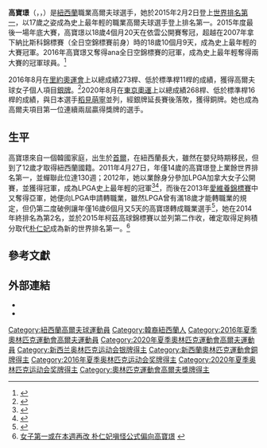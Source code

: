{{expand|time=2015-02-05T03:48:49+00:00}}
{{Infobox Golfer
| name            = 高寶璟<br>Lydia Ko
| image           = Lydia Ko LPGA Kingsmill 2017.jpg
| imagesize       = 225 px
| caption         = 高寶璟於2017年
| fullname        = 
| nickname        = 
| birth_date       = {{birth date and age|1997|4|24|df=y}}
| birth_place      = {{KOR}}[[首爾|首爾]]
| deathdate       = <!-- {{Death date and age|YYYY|MM|DD|1997|4|24|df=y}} -->
| deathplace      = 
| height          = {{height|ft=5|in=5}}
| weight          = 
| nationality     = {{NZL}}
| residence       = {{NZL}}[[奧克蘭|奧克蘭]][[北岸市|北岸市]]<br>{{USA}}[[佛羅里達州|佛羅里達州]][[奧蘭多|奧蘭多]]
| spouse          = 
| partner         = 
| children        = 
|
| lpgawins        = 17
| letwins         = 5
| jlpgawins       = <!-- LPGA of Japan Tour wins -->
| klpagswins      = 1
| lagtwins        = 
| alpgwins        = 5
| futwins         = <!-- Number of Futures Tour wins -->
| otherwins       = 
| majorwins       = 
| western         = <!-- Best finish & year – Western Open (women only) -->
| titleholders    = <!-- Best finish & year – Titleholders C'ship (women only) -->
| nabisco         = won: 2016
| lpga            = 2nd: 2016
| wusopen         = T3: 2016
| dumaurier       = <!-- Best finish & year – du Maurier Classic (women only) -->
| wbritopen       = T3: 2015
| evian           = won: 2015
| wghofid         = <!-- World Golf Hall of Fame member ID -->
| wghofyear       = <!-- World Golf Hall of Fame year inducted -->
| medaltemplates  =
{{MedalSport|女子[[高爾夫|高爾夫]]}}
{{MedalCountry|{{NZL}}}}
{{MedalCompetition|[[奧林匹克運動會|奧林匹克運動會]]}}
{{MedalSilver|[[2016年夏季奧林匹克運動會|2016年 里約熱內盧]]|[[2016年夏季奧林匹克運動會女子高爾夫比賽|個人]]}}
{{MedalBronze|[[2020年夏季奧林匹克運動會|2020年 東京]]|[[2020年夏季奧林匹克運動會女子高爾夫比賽|個人]]}}
}}
{{Infobox Korean name
|title=Lydia Ko
| hangul = 리디아 고
|hanja = 리디아 高
| rr = Ridia Go
| mr = Ridia Ko
| othername1     = Ko Bo-Gyung
| hangul1        = 고보경
| hanja1         = 高寶璟
| rr1            = Go Bogyeong
| mr1            = Ko Po-gyŏng
}}
'''高寶璟'''{{post-nominals|country=NZL|MNZM|size=85%}}（{{lang-en|'''Lydia Ko'''}}，{{lang-ko|고보경}}，{{bd|1997年|4月24日}}）是[[紐西蘭|紐西蘭]]職業高爾夫球選手，她於2015年2月2日登上[[女子高爾夫世界排名|世界排名第一]]，以17歲之姿成為史上最年輕的職業高爾夫球選手登上排名第一。2015年度最後一場年底大賽，高寶璟以18歲4個月20天在依雲公開賽奪冠，超越{{le|摩根·普蕾索|Morgan Pressel}}在2007年拿下納比斯科錦標賽（全日空錦標賽前身）時的18歲10個月9天，成為史上最年輕的大賽冠軍。2016年高寶璟又奪得ana全日空錦標賽的冠軍，成為史上最年輕奪得兩大賽的冠軍球員。<ref>{{Cite web |url=http://www.appledaily.com.tw/appledaily/article/sports/20150202/36365589/applesearch/%E9%AB%98%E5%AF%B6%E7%92%9F%E6%91%98%E9%BB%91%E6%A1%86%E7%9C%BC%E9%8F%A1%E7%99%BB%E5%9F%BA%E6%9C%80%E5%B9%BC%E9%BD%92%E4%B8%96%E7%95%8C%E7%AC%AC1 |title=高寶璟摘黑框眼鏡 登基最幼齒世界第1 |access-date=2015-02-05 |archive-date=2016-08-14 |archive-url=https://web.archive.org/web/20160814103851/http://www.appledaily.com.tw/appledaily/article/sports/20150202/36365589/applesearch/%E9%AB%98%E5%AF%B6%E7%92%9F%E6%91%98%E9%BB%91%E6%A1%86%E7%9C%BC%E9%8F%A1%E7%99%BB%E5%9F%BA%E6%9C%80%E5%B9%BC%E9%BD%92%E4%B8%96%E7%95%8C%E7%AC%AC1 |dead-url=no }}</ref>

2016年8月在[[里約奧運會|里約奧運會]]上以總成績273桿、低於標準桿11桿的成績，獲得高爾夫球女子個人項目[[銀牌|銀牌]]。<ref >{{cite web |url=http://sports.btime.com/others/20160821/n396418.shtml |language= |title=冯珊珊获里约奥运女子高尔夫球铜牌 朴仁妃夺金 |publisher=中国新闻网 |date=2016-08-21 |accessdate= |archive-url=https://web.archive.org/web/20160822201247/http://sports.btime.com/others/20160821/n396418.shtml |archive-date=2016-08-22 |dead-url=yes }}</ref>2020年8月在[[2020年夏季奥林匹克运动会女子高尔夫比赛|東京奧運]]上以總成績268桿、低於標準桿16桿的成績，與日本選手[[稻見萌寧|稻見萌寧]]並列，經銀牌延長賽後落敗，獲得銅牌。她也成為高爾夫項目第一位連續兩屆贏得獎牌的選手。

== 生平 ==
高寶璟來自一個韓國家庭，出生於[[首爾|首爾]]，在紐西蘭長大，雖然在嬰兒時期移民，但到了12歲才取得紐西蘭國籍。2011年4月27日，年僅14歲的高寶璟登上業餘世界排名第一，並蟬聯此位達130週；2012年，她以業餘身分參加LPGA加拿大女子公開賽，並獲得冠軍，成為LPGA史上最年輕的冠軍<ref>{{Cite web |url=http://www.appledaily.com.tw/appledaily/article/sports/20120828/34469902/applesearch/%E6%9C%80%E5%B9%BC%E9%BD%92%E5%A5%AA%E5%86%A015%E6%AD%B2%E9%AB%98%E5%AF%B6%E7%92%9F%E6%94%B9%E5%AF%ABLPGA%E5%8F%B2 |title=最幼齒奪冠 15歲高寶璟 改寫LPGA史 |access-date=2015-02-05 |archive-date=2015-09-24 |archive-url=https://web.archive.org/web/20150924124609/http://www.appledaily.com.tw/appledaily/article/sports/20120828/34469902/applesearch/%E6%9C%80%E5%B9%BC%E9%BD%92%E5%A5%AA%E5%86%A015%E6%AD%B2%E9%AB%98%E5%AF%B6%E7%92%9F%E6%94%B9%E5%AF%ABLPGA%E5%8F%B2 |dead-url=no }}</ref><ref>{{Cite web |url=http://www.appledaily.com.tw/appledaily/article/sports/20121209/34694683/applesearch/15%E6%AD%B2%E6%A5%AD%E9%A4%98%E7%90%83%E5%90%8E%E9%AB%98%E5%AF%B6%E7%92%9FLPGA%E5%8F%B2%E4%B8%8A%E6%9C%80%E5%B9%B4%E8%BC%95%E5%86%A0%E8%BB%8D |title=15歲業餘球后高寶璟 LPGA史上最年輕冠軍 |access-date=2015-02-05 |archive-date=2016-03-04 |archive-url=https://web.archive.org/web/20160304133720/http://www.appledaily.com.tw/appledaily/article/sports/20121209/34694683/applesearch/15%E6%AD%B2%E6%A5%AD%E9%A4%98%E7%90%83%E5%90%8E%E9%AB%98%E5%AF%B6%E7%92%9FLPGA%E5%8F%B2%E4%B8%8A%E6%9C%80%E5%B9%B4%E8%BC%95%E5%86%A0%E8%BB%8D |dead-url=no }}</ref>，而後在2013年[[愛維養錦標賽|愛維養錦標賽]]中又奪得亞軍，她便向LPGA申請轉職業，雖然LPGA曾有滿18歲才能轉職業的規定，但仍第二度破例讓年僅16歲6個月又5天的高寶璟轉成職業選手<ref>{{Cite web |url=http://www.appledaily.com.tw/appledaily/article/sports/20131030/35401844/applesearch/16%E6%AD%B2%E9%AB%98%E5%AF%B6%E7%92%9F%E7%95%B6%E6%9C%83%E5%93%A1LPGA%E5%8F%B2%E4%B8%8A%E6%9C%80%E5%B9%B4%E8%BC%95 |title=16歲高寶璟當會員 LPGA史上最年輕 |access-date=2015-02-05 |archive-date=2016-03-04 |archive-url=https://web.archive.org/web/20160304210213/http://www.appledaily.com.tw/appledaily/article/sports/20131030/35401844/applesearch/16%E6%AD%B2%E9%AB%98%E5%AF%B6%E7%92%9F%E7%95%B6%E6%9C%83%E5%93%A1LPGA%E5%8F%B2%E4%B8%8A%E6%9C%80%E5%B9%B4%E8%BC%95 |dead-url=no }}</ref>，她在2014年終排名為第2名，並於2015年柯茲高球錦標賽以並列第二作收，確定取得足夠積分取代[[朴仁妃|朴仁妃]]成為新的世界排名第一。<ref>[http://sports.sina.com.hk/cgi-bin/nw/show.cgi/110/4/1/989847/1.html 女子第一或在本週再改 朴仁妃嗔怪公式偏向高寶璟] {{webarchive|url=https://web.archive.org/web/20150205055146/http://sports.sina.com.hk/cgi-bin/nw/show.cgi/110/4/1/989847/1.html |date=2015-02-05 }}</ref>

==參考文獻==
<references/>

== 外部連結 ==
*{{official website|http://www.lydiako.co.nz}}
*{{LPGA player|k/lydia-ko}}

{{Commons category|Lydia Ko}}
{{女子高爾夫球世界排名第一}}
{{DEFAULTSORT:Ko, Lydia}}

[[Category:紐西蘭高爾夫球運動員|Category:紐西蘭高爾夫球運動員]]
[[Category:韓裔紐西蘭人|Category:韓裔紐西蘭人]]
[[Category:2016年夏季奧林匹克運動會高爾夫運動員|Category:2016年夏季奧林匹克運動會高爾夫運動員]]
[[Category:2020年夏季奧林匹克運動會高爾夫運動員|Category:2020年夏季奧林匹克運動會高爾夫運動員]]
[[Category:新西兰奥林匹克运动会银牌得主|Category:新西兰奥林匹克运动会银牌得主]]
[[Category:新西蘭奧林匹克運動會銅牌得主|Category:新西蘭奧林匹克運動會銅牌得主]]
[[Category:2016年夏季奥林匹克运动会奖牌得主|Category:2016年夏季奥林匹克运动会奖牌得主]]
[[Category:2020年夏季奥林匹克运动会奖牌得主|Category:2020年夏季奥林匹克运动会奖牌得主]]
[[Category:奧林匹克運動會高爾夫獎牌得主|Category:奧林匹克運動會高爾夫獎牌得主]]
